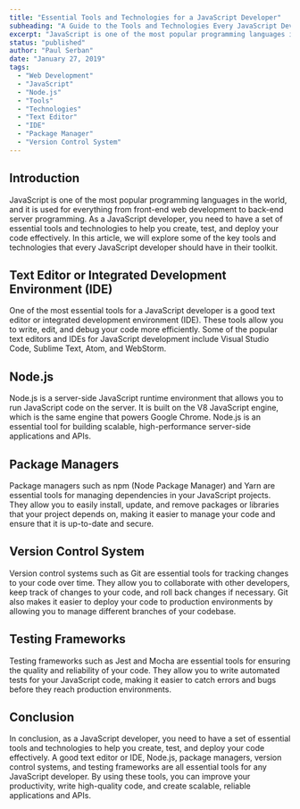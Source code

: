 ```yaml
---
title: "Essential Tools and Technologies for a JavaScript Developer"
subheading: "A Guide to the Tools and Technologies Every JavaScript Developer Should Have in Their Toolkit"
excerpt: "JavaScript is one of the most popular programming languages in the world, and it is used for everything from front-end web development to back-end server programming. As a JavaScript developer, you need to have a set of essential tools and technologies to help you create, test, and deploy your code effectively. In this article, we will explore some of the key tools and technologies that every JavaScript developer should have in their toolkit."
status: "published"
author: "Paul Serban"
date: "January 27, 2019"
tags:
  - "Web Development"
  - "JavaScript"
  - "Node.js"
  - "Tools"
  - "Technologies"
  - "Text Editor"
  - "IDE"
  - "Package Manager"
  - "Version Control System"
---
```


## Introduction

JavaScript is one of the most popular programming languages in the world, and it is used for everything from front-end web development to back-end server programming. As a JavaScript developer, you need to have a set of essential tools and technologies to help you create, test, and deploy your code effectively. In this article, we will explore some of the key tools and technologies that every JavaScript developer should have in their toolkit.

## Text Editor or Integrated Development Environment (IDE)

One of the most essential tools for a JavaScript developer is a good text editor or integrated development environment (IDE). These tools allow you to write, edit, and debug your code more efficiently. Some of the popular text editors and IDEs for JavaScript development include Visual Studio Code, Sublime Text, Atom, and WebStorm.

## Node.js

Node.js is a server-side JavaScript runtime environment that allows you to run JavaScript code on the server. It is built on the V8 JavaScript engine, which is the same engine that powers Google Chrome. Node.js is an essential tool for building scalable, high-performance server-side applications and APIs.

## Package Managers

Package managers such as npm (Node Package Manager) and Yarn are essential tools for managing dependencies in your JavaScript projects. They allow you to easily install, update, and remove packages or libraries that your project depends on, making it easier to manage your code and ensure that it is up-to-date and secure.

## Version Control System

Version control systems such as Git are essential tools for tracking changes to your code over time. They allow you to collaborate with other developers, keep track of changes to your code, and roll back changes if necessary. Git also makes it easier to deploy your code to production environments by allowing you to manage different branches of your codebase.

## Testing Frameworks

Testing frameworks such as Jest and Mocha are essential tools for ensuring the quality and reliability of your code. They allow you to write automated tests for your JavaScript code, making it easier to catch errors and bugs before they reach production environments.

## Conclusion

In conclusion, as a JavaScript developer, you need to have a set of essential tools and technologies to help you create, test, and deploy your code effectively. A good text editor or IDE, Node.js, package managers, version control systems, and testing frameworks are all essential tools for any JavaScript developer. By using these tools, you can improve your productivity, write high-quality code, and create scalable, reliable applications and APIs.
